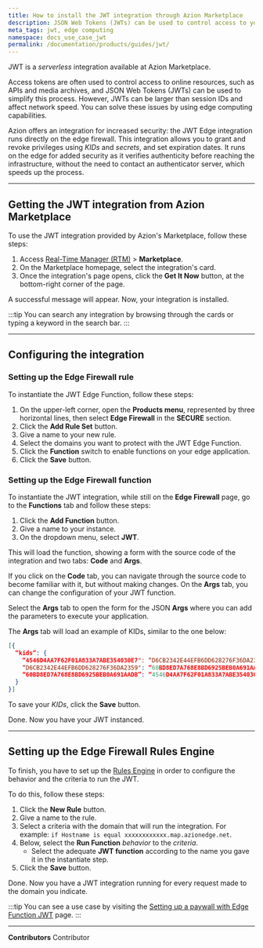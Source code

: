 ```yaml
---
title: How to install the JWT integration through Azion Marketplace
description: JSON Web Tokens (JWTs) can be used to control access to your online resources.
meta_tags: jwt, edge computing
namespace: docs_use_case_jwt
permalink: /documentation/products/guides/jwt/
---
```


JWT is a *serverless* integration available at Azion Marketplace.

Access tokens are often used to control access to online resources, such as APIs and media archives, and JSON Web Tokens (JWTs) can be used to simplify this process. However, JWTs can be larger than session IDs and affect network speed. You can solve these issues by using edge computing capabilities. 

Azion offers an integration for increased security: the JWT Edge integration runs directly on the edge firewall. This integration allows you to grant and revoke privileges using *KIDs* and *secrets*, and set expiration dates. It runs on the edge for added security as it verifies authenticity before reaching the infrastructure, without the need to contact an authenticator server, which speeds up the process.

---

## Getting the JWT integration from Azion Marketplace

To use the JWT integration provided by Azion's Marketplace, follow these steps:

1. Access [Real-Time Manager (RTM)](/en/documentation/products/guides/how-to-access-rtm/) > **Marketplace**.
2. On the Marketplace homepage, select the integration's card.
3. Once the integration's page opens, click the **Get It Now** button, at the bottom-right corner of the page.

A successful message will appear. Now, your integration is installed.

:::tip
You can search any integration by browsing through the cards or typing a keyword in the search bar.
:::

---

## Configuring the integration

### Setting up the Edge Firewall rule

To instantiate the JWT Edge Function, follow these steps:

1. On the upper-left corner, open the **Products menu**, represented by three horizontal lines, then select **Edge Firewall** in the **SECURE** section.
2. Click the **Add Rule Set** button.
3. Give a name to your new rule.
4. Select the domains you want to protect with the JWT Edge Function.
5. Click the **Function** switch to enable functions on your edge application.
6. Click the **Save** button.

### Setting up the Edge Firewall function

To instantiate the JWT integration, while still on the **Edge Firewall** page, go to the **Functions** tab and follow these steps:

1. Click the **Add Function** button.
2. Give a name to your instance.
3. On the dropdown menu, select **JWT**.

This will load the function, showing a form with the source code of the integration and two tabs: **Code** and **Args**.

If you click on the **Code** tab, you can navigate through the source code to become familiar with it, but without making changes. On the **Args** tab, you can change the configuration of your JWT function.

Select the **Args** tab to open the form for the JSON **Args** where you can add the parameters to execute your application.

The **Args** tab will load an example of KIDs, similar to the one below:

```json
[{
  “kids”: {
    “4546D4AA7F62F01A833A7ABE354030E7": “D6CB2342E44EFB6DD628276F36DA2359”,
    “D6CB2342E44EFB6DD628276F36DA2359": “60BD8ED7A768E8BD6925BEB0A691AADB”,
    “60BD8ED7A768E8BD6925BEB0A691AADB”: “4546D4AA7F62F01A833A7ABE354030E7”
  }
}]
```

To save your *KIDs*, click the **Save** button.

Done. Now you have your JWT instanced. 

---

## Setting up the Edge Firewall Rules Engine

To finish, you have to set up the [Rules Engine](/en/documentation/products/edge-application/rules-engine/) in order to configure the behavior and the criteria to run the JWT.

To do this, follow these steps:

1. Click the **New Rule** button.
2. Give a name to the rule.
3. Select a criteria with the domain that will run the integration. For example: `if Hostname is equal xxxxxxxxxxxx.map.azionedge.net`.
4. Below, select the **Run Function** *behavior* to the *criteria*.
    - Select the adequate **JWT function** according to the name you gave it in the instantiate step.
5. Click the **Save** button.

Done. Now you have a JWT integration running for every request made to the domain you indicate.

:::tip
You can see a use case by visiting the [Setting up a paywall with Edge Function JWT](/en/documentation/products/guides/paywall-edge-function-jwt/) page.
:::


---


**Contributors** <ContributorList>Contributor</ContributorList>
